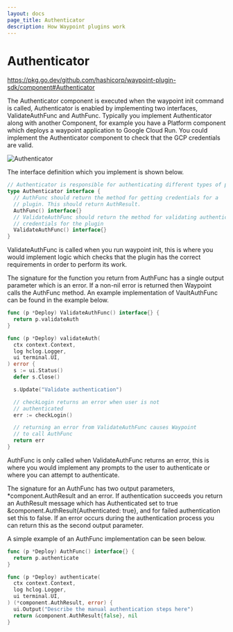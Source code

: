 ```yaml
---
layout: docs
page_title: Authenticator
description: How Waypoint plugins work
---
```


# Authenticator

https://pkg.go.dev/github.com/hashicorp/waypoint-plugin-sdk/component#Authenticator

The Authenticator component is executed when the waypoint init command is called, Authenticator is enabled
by implementing two interfaces, ValidateAuthFunc and AuthFunc. Typically you implement Authenticator along
with another Component, for example you have a Platform component which deploys a waypoint application to
Google Cloud Run. You could implement the Authenticator component to check that the GCP credentials are valid.

![Authenticator](/img/extending-waypoint/authenticator.png)

The interface definition which you implement is shown below.

```go
// Authenticator is responsible for authenticating different types of plugins.
type Authenticator interface {
  // AuthFunc should return the method for getting credentials for a
  // plugin. This should return AuthResult.
  AuthFunc() interface{}
  // ValidateAuthFunc should return the method for validating authentication
  // credentials for the plugin
  ValidateAuthFunc() interface{}
}
```

ValidateAuthFunc is called when you run waypoint init, this is where you would implement logic which checks that
the plugin has the correct requirements in order to perform its work.

The signature for the function you return from AuthFunc has a single output parameter which is an error. If a non-nil
error is returned then Waypoint calls the AuthFunc method. An example implementation of VaultAuthFunc can be found
in the example below.

```go
func (p *Deploy) ValidateAuthFunc() interface{} {
  return p.validateAuth
}

func (p *Deploy) validateAuth(
  ctx context.Context,
  log hclog.Logger,
  ui terminal.UI,
) error {
  s := ui.Status()
  defer s.Close()

  s.Update("Validate authentication")

  // checkLogin returns an error when user is not
  // authenticated
  err := checkLogin()

  // returning an error from ValidateAuthFunc causes Waypoint
  // to call AuthFunc
  return err
}
```

AuthFunc is only called when ValidateAuthFunc returns an error, this is where you would implement any prompts to the
user to authenticate or where you can attempt to authenticate.

The signature for an AuthFunc has two output parameters, *component.AuthResult and an error. If authentication succeeds
you return an AuthResult message which has Authenticated set to true \&component.AuthResult\{Authenticated: true}, and for
failed authentication set this to false. If an error occurs during the authentication process you can return this as the
second output parameter.

A simple example of an AuthFunc implementation can be seen below.

```go
func (p *Deploy) AuthFunc() interface{} {
  return p.authenticate
}

func (p *Deploy) authenticate(
  ctx context.Context,
  log hclog.Logger,
  ui terminal.UI,
) (*component.AuthResult, error) {
  ui.Output("Describe the manual authentication steps here")
  return &component.AuthResult{false}, nil
}
```
